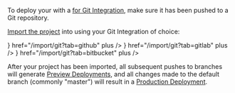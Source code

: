 

To deploy your <Author name={props.name} /> <Type type={props.type} /> with a [<ProductName /> for Git Integration](/docs/v2/git-integrations), make sure it has been pushed to a Git repository.

[Import the project](/import) into <ProductName /> using your Git Integration of choice:

<List columnsDesktop={3} columnsTablet={3} columnsMobile={1}>
  <IconCard
    label="GitHub"
    icon={<GitHubIcon />}
    href="/import/git?tab=github"
    plus
  />
  <IconCard
    label="GitLab"
    icon={<GitLabIcon />}
    href="/import/git?tab=gitlab"
    plus
  />
  <IconCard
    label="Bitbucket"
    icon={<BitbucketIcon />}
    href="/import/git?tab=bitbucket"
    plus
  />
</List>

After your project has been imported, all subsequent pushes to branches will generate [Preview Deployments](/docs/v2/platform/deployments#preview), and all changes made to the default branch (commonly "master") will result in a [Production Deployment](/docs/v2/platform/deployments#production).
